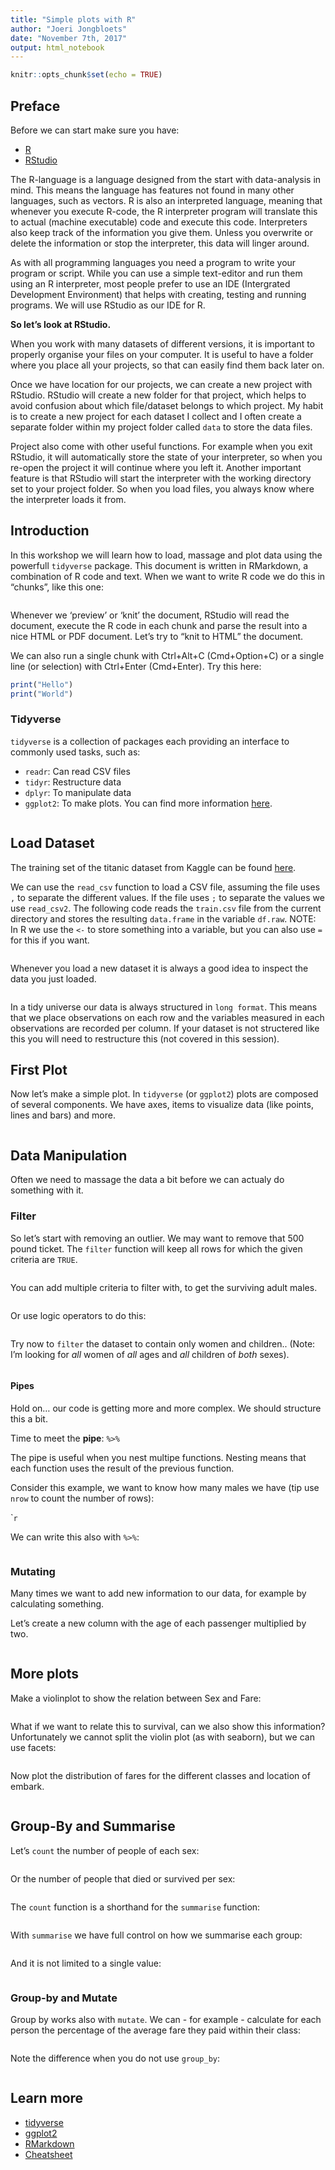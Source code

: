 ```yaml
---
title: "Simple plots with R"
author: "Joeri Jongbloets"
date: "November 7th, 2017"
output: html_notebook
---
```


```r
knitr::opts_chunk$set(echo = TRUE)
```

## Preface

Before we can start make sure you have:

* [R](https://www.r-project.org)
* [RStudio](http://rstudio.com)

The R-language is a language designed from the start with data-analysis in mind. This means the language has features not found in many other languages, such as vectors. R is also an interpreted language, meaning that whenever you execute R-code, the R interpreter program will translate this to actual (machine executable) code and execute this code. Interpreters also keep track of the information you give them. Unless you overwrite or delete the information or stop the interpreter, this data will linger around.

As with all programming languages you need a program to write your program or script. While you can use a simple text-editor and run them using an R interpreter, most people prefer to use an IDE (Intergrated Development Environment) that helps with creating, testing and running programs. We will use RStudio as our IDE for R.

__So let's look at RStudio.__

When you work with many datasets of different versions, it is important to properly organise your files on your computer. It is useful to have a folder where you place all your projects, so that can easily find them back later on.

Once we have location for our projects, we can create a new project with RStudio. RStudio will create a new folder for that project, which helps to avoid confusion about which file/dataset belongs to which project. My habit is to create a new project for each dataset I collect and I often create a separate folder within my project folder called `data` to store the data files.

Project also come with other useful functions. For example when you exit RStudio, it will automatically store the state of your interpreter, so when you re-open the project it will continue where you left it. Another important feature is that RStudio will start the interpreter with the working directory set to your project folder. So when you load files, you always know where the interpreter loads it from.

## Introduction

In this workshop we will learn how to load, massage and plot data using the powerfull `tidyverse` package. This document is written in RMarkdown, a combination of R code and text. When we want to write R code we do this in "chunks", like this one:

```r

```

Whenever we 'preview' or 'knit' the document, RStudio will read the document, execute the R code in each chunk and parse the result into a nice HTML or PDF document. Let's try to "knit to HTML" the document.

We can also run a single chunk with Ctrl+Alt+C (Cmd+Option+C) or a single line (or selection) with Ctrl+Enter (Cmd+Enter). Try this here:

```r
print("Hello")
print("World")
```

### Tidyverse

`tidyverse` is a collection of packages each providing an interface to commonly used tasks, such as:

- `readr`: Can read CSV files
- `tidyr`: Restructure data
- `dplyr`: To manipulate data
- `ggplot2`: To make plots.
You can find more information [here](https://www.tidyverse.org).

```r

```

## Load Dataset

The training set of the titanic dataset from Kaggle can be found [here](https://raw.githubusercontent.com/ScienceParkStudyGroup/studyGroup/gh-pages/lessons/20171107_Simple_Plots_with_R_Joeri/train.csv). 

We can use the `read_csv` function to load a CSV file, assuming the file uses `,` to separate the different values. If the file uses `;` to separate the values we use `read_csv2`. The following code reads the `train.csv` file from the current directory and stores the resulting `data.frame` in the variable `df.raw`. NOTE: In R we use the `<-` to store something into a variable, but you can also use `=` for this if you want.

```r

```

Whenever you load a new dataset it is always a good idea to inspect the data you just loaded.

```r

```

In a tidy universe our data is always structured in `long format`. This means that we place observations on each row and the variables measured in each observations are recorded per column. If your dataset is not structered like this you will need to restructure this (not covered in this session).

## First Plot

Now let's make a simple plot. In `tidyverse` (or `ggplot2`) plots are composed of several components. We have axes, items to visualize data (like points, lines and bars) and more. 

```r

```

## Data Manipulation

Often we need to massage the data a bit before we can actualy do something with it.

### Filter

So let's start with removing an outlier. We may want to remove that 500 pound ticket.
The `filter` function will keep all rows for which the given criteria are `TRUE`. 

```r

```

You can add multiple criteria to filter with, to get the surviving adult males.

```r

```

Or use logic operators to do this:

```r

```

Try now to `filter` the dataset to contain only women and children.. (Note: I'm looking for _all_ women of _all_ ages and _all_ children of _both_ sexes).

```r

```

#### Pipes

Hold on... our code is getting more and more complex. We should structure this a bit.

Time to meet the __pipe__: `%>%`

The pipe is useful when you nest multipe functions. Nesting means that each function uses the result of the previous function.

Consider this example, we want to know how many males we have (tip use `nrow` to count the number of rows):

````r

```

We can write this also with `%>%`:

```r

```

### Mutating

Many times we want to add new information to our data, for example by calculating something.

Let's create a new column with the age of each passenger multiplied by two.

```r

```

## More plots

Make a violinplot to show the relation between Sex and Fare:

```r

```

What if we want to relate this to survival, can we also show this information?
Unfortunately we cannot split the violin plot (as with seaborn), but we can use facets:

```r

```

Now plot the distribution of fares for the different classes and location of embark.

```r

```

## Group-By and Summarise

Let's `count` the number of people of each sex:

```r

```

Or the number of people that died or survived per sex:

```r

```

The `count` function is a shorthand for the `summarise` function:

```r

```

With `summarise` we have full control on how we summarise each group:

```r

```

And it is not limited to a single value:

```r

```

### Group-by and Mutate

Group by works also with `mutate`. We can - for example - calculate for each person the percentage of the average fare they paid within their class:

```r

```

Note the difference when you do not use `group_by`:

```r

```

## Learn more

* [tidyverse](https://www.tidyverse.org)
* [ggplot2](http://ggplot2.org)
* [RMarkdown](http://rmarkdown.rstudio.com)
* [Cheatsheet](https://www.rstudio.com/resources/cheatsheets/)
